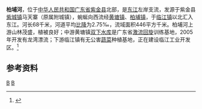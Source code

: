 {{Infobox River
  | river_name      = 柏埔河
  | image_name      =
  | image_size      = 
  | caption         = 
  | origin          = [[广东省|广东省]][[紫金县|紫金县]][[紫城镇|紫城镇]]马天寨
  | mouth           = 广东省紫金县[[临江镇_(紫金县)|临江镇]][[东江|东江]]
  | basin_countries = 广东省紫金县
  | length          = 68 km
  | elevation       = 
  | mouth_elevation = 
  | discharge       = 11.8 m<sup>3</sup>/s
  | watershed       = 446 km<sup>2</sup>
}}
'''柏埔河'''，位于[[中华人民共和国|中华人民共和国]][[广东省|广东省]][[紫金县|紫金县]]北部，是[[东江|东江]]左岸支流，发源于紫金县[[紫城镇|紫城镇]]马天寨（原属附城镇），蜿蜒向西流经[[黄塘镇_(紫金县)|黄塘镇]]、[[柏埔镇|柏埔镇]]，于[[临江镇_(紫金县)|临江镇]]以北汇入东江。河长68千米，河道平均[[比降|比降]]为2.75‰，流域面积446平方千米。柏埔河上游山林茂盛，植被良好；中游黄塘镇[[双下水库|双下水库]]是广东省[[激流回旋|激流回旋]]训练基地，2005年开发有龙湾漂流；下游临江镇有无公害[[蔬菜|蔬菜]]种植基地，正在建设临江工业开发区。<ref name="中国河湖大典">{{cite book zh |author=《[[中国河湖大典|中国河湖大典]]》编纂委员会 |title=《中国河湖大典·珠江卷》 |format=M |edition=1 |location=北京 |publisher=中国水利水电出版社 |date=2013年1月 |pages=269页 |id= ISBN 978-7-5170-0561-2}}</ref>

==参考资料==
{{reflist}}

[[Category:东江水系|B]]
[[Category:广东河流|B]]
{{stub}}
